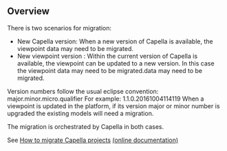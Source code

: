 == Overview ==

There is two scenarios for migration:

* New Capella version: When a new version of Capella is available, the viewpoint data may need to be migrated.
* New viewpoint version : Within the current version of Capella is available, the viewpoint can be updated to a new version. In this case the viewpoint data may need to be migrated.data may need to be migrated.

Version numbers follow the usual eclipse convention: major.minor.micro.qualifier For example: 1.1.0.20161004114119
When a viewpoint is updated in the platform, if its version major or minor number is upgraded the existing models will need a migration. 

The migration is orchestrated by Capella in both cases.

See [[../help/topic/org.polarsys.capella.ui.doc/html/First%20steps%20with%20Capella/3.5.%20How%20to%20migrate%20Capella%20projects.html|How to migrate Capella projects]] <span class="github-link">[[../../../org.polarsys.capella.ui.doc/html/First steps with Capella/3.5. How to migrate Capella projects.mediawiki|(online documentation)]]</span>
 